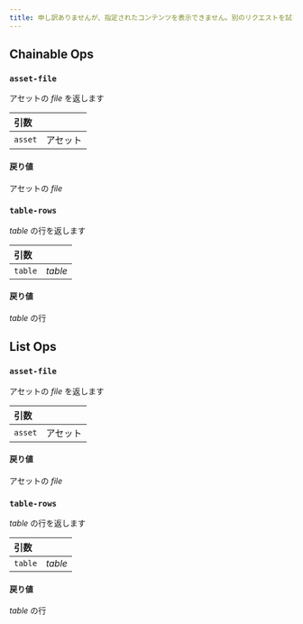 ```yaml
---
title: 申し訳ありませんが、指定されたコンテンツを表示できません。別のリクエストを試してください。
---
```


## Chainable Ops
<h3 id="asset-file"><code>asset-file</code></h3>

アセットの _file_ を返します

| 引数 |  |
| :--- | :--- |
| `asset` | アセット |

#### 戻り値
アセットの _file_

<h3 id="table-rows"><code>table-rows</code></h3>

_table_ の行を返します

| 引数 |  |
| :--- | :--- |
| `table` | _table_ |

#### 戻り値
_table_ の行


## List Ops
<h3 id="asset-file"><code>asset-file</code></h3>

アセットの _file_ を返します

| 引数 |  |
| :--- | :--- |
| `asset` | アセット |

#### 戻り値
アセットの _file_

<h3 id="table-rows"><code>table-rows</code></h3>

_table_ の行を返します

| 引数 |  |
| :--- | :--- |
| `table` | _table_ |

#### 戻り値
_table_ の行